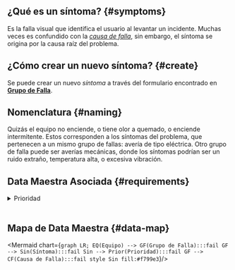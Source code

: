 
## ¿Qué es un síntoma? {#symptoms}
Es la falla visual que identifica el usuario al levantar un incidente. Muchas veces es confundido con la [_causa de falla_](/docs/products/corrective_maintenance/master_data/failure_cause), sin embargo, el síntoma se origina por la causa raíz del problema.

## ¿Cómo crear un nuevo síntoma? {#create}
Se puede crear un nuevo _síntoma_ a través del formulario encontrado en [**Grupo de Falla**](/docs/products/corrective_maintenance/master_data/failure_catalog).

## Nomenclatura {#naming}
Quizás el equipo no enciende, o tiene olor a quemado, o enciende intermitente. Estos corresponden a los síntomas del problema, que pertenecen a un mismo grupo de fallas: avería de tipo eléctrica. Otro grupo de falla puede ser averías mecánicas, donde los síntomas podrían ser un ruido extraño, temperatura alta, o excesiva vibración.

## Data Maestra Asociada {#requirements}

<details>
<summary>Prioridad</summary>
<div>

A cada síntoma le debes asignar una _prioridad_, la cual es usada además para levantar alertas por el no cumplimiento del tiempo a resolver la falla reportada (SLA).

Las _prioridades_ son predefinidas y son las siguientes tres:
- _Alta_
- _Baja_
- _Media_

</div>
</details>
<br/>

## Mapa de Data Maestra {#data-map}

<div className="align-center">

<Mermaid chart={`
    graph LR;
        EQ(Equipo) --> GF(Grupo de Falla):::fail
        GF --> Sin(Síntoma):::fail
        Sin --> Prior(Prioridad):::fail
        GF --> CF(Causa de Falla):::fail
        style Sin fill:#f799e3
`}/>

</div>
